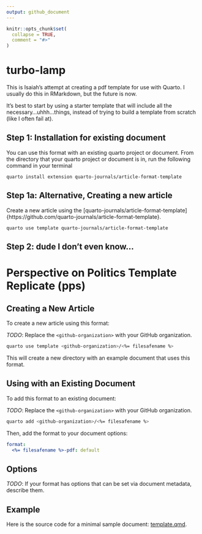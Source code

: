 ```yaml
---
output: github_document
---
```


<!-- README.md is generated from README.Rmd. Please edit that file -->

```r
knitr::opts_chunk$set(
  collapse = TRUE,
  comment = "#>"
)
```

# turbo-lamp

<!-- badges: start -->
<!-- badges: end -->

This is Isaiah's attempt at creating a pdf template for use with Quarto. I usually do this in RMarkdown, but the future is now.

It's best to start by using a starter template that will include all the necessary...uhhh...things, instead of trying to build a template from scratch (like I often fail at).

## Step 1: Installation for existing document

You can use this format with an existing quarto project or document. From the directory that your quarto project or document is in, run the following command in your terminal

```
quarto install extension quarto-journals/article-format-template

```

## Step 1a: Alternative, Creating a new article 

Create a new article using the [quarto-journals/article-format-template]{https://github.com/quarto-journals/article-format-template}.

```
quarto use template quarto-journals/article-format-template

```
## Step 2: dude I don't even know...



# Perspective on Politics Template Replicate (pps)

## Creating a New Article

To create a new article using this format:

*TODO*: Replace the `<github-organization>` with your GitHub organization.

```bash
quarto use template <github-organization>/<%= filesafename %>
```

This will create a new directory with an example document that uses this format.

## Using with an Existing Document

To add this format to an existing document:

*TODO*: Replace the `<github-organization>` with your GitHub organization.

```bash
quarto add <github-organization>/<%= filesafename %>
```

Then, add the format to your document options:

```yaml
format:
  <%= filesafename %>-pdf: default
```    

## Options

*TODO*: If your format has options that can be set via document metadata, describe them.

## Example

Here is the source code for a minimal sample document: [template.qmd](template.qmd).

